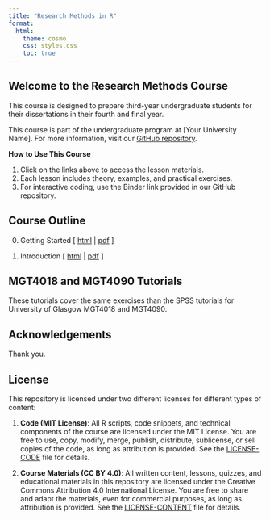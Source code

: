 ```yaml
---
title: "Research Methods in R"
format: 
  html:
    theme: cosmo
    css: styles.css
    toc: true
---
```


## Welcome to the Research Methods Course

This course is designed to prepare third-year undergraduate students for their dissertations in their fourth and final year.

This course is part of the undergraduate program at [Your University Name]. For more information, visit our [GitHub repository](https://github.com/YOUR_GITHUB_USERNAME/research-methods-course).

**How to Use This Course**

1. Click on the links above to access the lesson materials.
2. Each lesson includes theory, examples, and practical exercises.
3. For interactive coding, use the Binder link provided in our GitHub repository.


## Course Outline

0. Getting Started [ [html](docs/00-getting-started/00-getting-started.html) | [pdf](docs/00-getting-started/00-getting-started.pdf) ]

1. Introduction [ [html](docs/01-introduction/01-introduction.html) | [pdf](docs/01-introduction/01-introduction.pdf) ]

## MGT4018 and MGT4090 Tutorials

These tutorials cover the same exercises than the SPSS tutorials for University of Glasgow MGT4018 and MGT4090.

## Acknowledgements

Thank you.

## License

This repository is licensed under two different licenses for different types of content:

1. **Code (MIT License)**: All R scripts, code snippets, and technical components of the course are licensed under the MIT License. You are free to use, copy, modify, merge, publish, distribute, sublicense, or sell copies of the code, as long as attribution is provided. See the [LICENSE-CODE](LICENSE-CODE) file for details.

2. **Course Materials (CC BY 4.0)**: All written content, lessons, quizzes, and educational materials in this repository are licensed under the Creative Commons Attribution 4.0 International License. You are free to share and adapt the materials, even for commercial purposes, as long as attribution is provided. See the [LICENSE-CONTENT](LICENSE-CONTENT) file for details.
